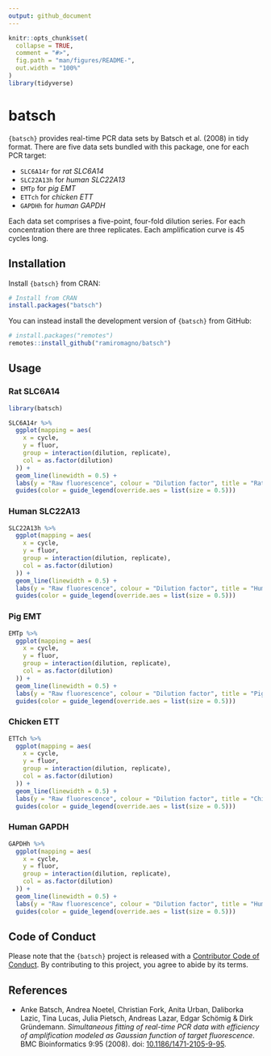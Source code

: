 ```yaml
---
output: github_document
---
```


<!-- README.md is generated from README.Rmd. Please edit that file -->

```r
knitr::opts_chunk$set(
  collapse = TRUE,
  comment = "#>",
  fig.path = "man/figures/README-",
  out.width = "100%"
)
library(tidyverse)
```

# batsch

<!-- badges: start -->
<!-- badges: end -->

`{batsch}` provides real-time PCR data sets by Batsch et al. (2008) in tidy
format. There are five data sets bundled with this package, one for each PCR
target:

- `SLC6A14r` for *rat SLC6A14*
- `SLC22A13h` for *human SLC22A13*
- `EMTp` for *pig EMT*
- `ETTch` for *chicken ETT*
- `GAPDHh` for *human GAPDH*

Each data set comprises a five-point, four-fold dilution series. For each
concentration there are three replicates. Each amplification curve is 45 cycles
long.

## Installation

Install `{batsch}` from CRAN:

``` r
# Install from CRAN
install.packages("batsch")
```

You can instead install the development version of `{batsch}` from GitHub:

``` r
# install.packages("remotes")
remotes::install_github("ramiromagno/batsch")
```

## Usage

### Rat SLC6A14

```r
library(batsch)

SLC6A14r %>%
  ggplot(mapping = aes(
    x = cycle,
    y = fluor,
    group = interaction(dilution, replicate),
    col = as.factor(dilution)
  )) +
  geom_line(linewidth = 0.5) +
  labs(y = "Raw fluorescence", colour = "Dilution factor", title = "Rat SLC6A14") +
  guides(color = guide_legend(override.aes = list(size = 0.5)))
```

### Human SLC22A13

```r
SLC22A13h %>%
  ggplot(mapping = aes(
    x = cycle,
    y = fluor,
    group = interaction(dilution, replicate),
    col = as.factor(dilution)
  )) +
  geom_line(linewidth = 0.5) +
  labs(y = "Raw fluorescence", colour = "Dilution factor", title = "Human SLC22A13") +
  guides(color = guide_legend(override.aes = list(size = 0.5)))
```

### Pig EMT

```r
EMTp %>%
  ggplot(mapping = aes(
    x = cycle,
    y = fluor,
    group = interaction(dilution, replicate),
    col = as.factor(dilution)
  )) +
  geom_line(linewidth = 0.5) +
  labs(y = "Raw fluorescence", colour = "Dilution factor", title = "Pig EMT") +
  guides(color = guide_legend(override.aes = list(size = 0.5)))
```

### Chicken ETT

```r
ETTch %>%
  ggplot(mapping = aes(
    x = cycle,
    y = fluor,
    group = interaction(dilution, replicate),
    col = as.factor(dilution)
  )) +
  geom_line(linewidth = 0.5) +
  labs(y = "Raw fluorescence", colour = "Dilution factor", title = "Chicken ETT") +
  guides(color = guide_legend(override.aes = list(size = 0.5)))
```

### Human GAPDH

```r
GAPDHh %>%
  ggplot(mapping = aes(
    x = cycle,
    y = fluor,
    group = interaction(dilution, replicate),
    col = as.factor(dilution)
  )) +
  geom_line(linewidth = 0.5) +
  labs(y = "Raw fluorescence", colour = "Dilution factor", title = "Human GAPDH") +
  guides(color = guide_legend(override.aes = list(size = 0.5)))
```

## Code of Conduct
  
Please note that the `{batsch}` project is released with a [Contributor Code of
Conduct](https://contributor-covenant.org/version/2/1/CODE_OF_CONDUCT.html). By
contributing to this project, you agree to abide by its terms.

## References

- Anke Batsch, Andrea Noetel, Christian Fork, Anita Urban, Daliborka Lazic, Tina Lucas, Julia Pietsch, Andreas Lazar, Edgar Schömig & Dirk Gründemann. _Simultaneous fitting of real-time PCR data with efficiency of amplification modeled as Gaussian function of target fluorescence_. BMC Bioinformatics 9:95 (2008). doi: [10.1186/1471-2105-9-95](https://doi.org/10.1186/1471-2105-9-95).
